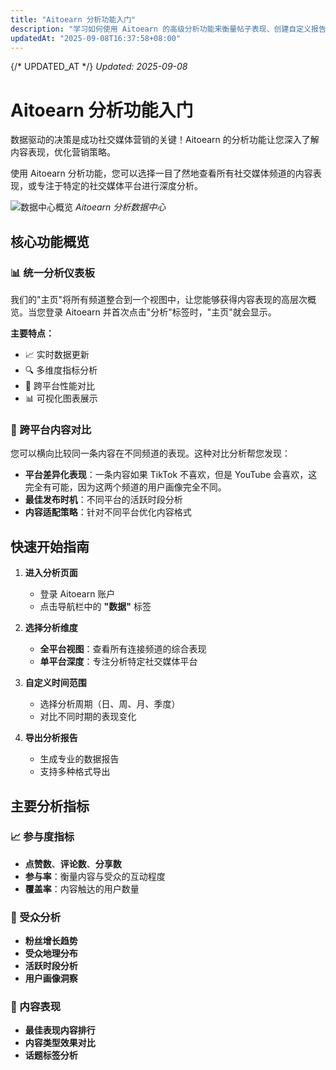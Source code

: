 ```yaml
---
title: "Aitoearn 分析功能入门"
description: "学习如何使用 Aitoearn 的高级分析功能来衡量帖子表现、创建自定义报告并获得数据洞察。"
updatedAt: "2025-09-08T16:37:58+08:00"
---
```

{/* UPDATED_AT */}
_Updated: 2025-09-08_

# Aitoearn 分析功能入门

数据驱动的决策是成功社交媒体营销的关键！Aitoearn 的分析功能让您深入了解内容表现，优化营销策略。

使用 Aitoearn 分析功能，您可以选择一目了然地查看所有社交媒体频道的内容表现，或专注于特定的社交媒体平台进行深度分析。

![数据中心概览](../../../photo/data_center.png)
*Aitoearn 分析数据中心*

## 核心功能概览

### 📊 统一分析仪表板

我们的"主页"将所有频道整合到一个视图中，让您能够获得内容表现的高层次概览。当您登录 Aitoearn 并首次点击"分析"标签时，"主页"就会显示。

**主要特点：**
- 📈 实时数据更新
- 🔍 多维度指标分析
- 📱 跨平台性能对比
- 📊 可视化图表展示

### 🎯 跨平台内容对比

您可以横向比较同一条内容在不同频道的表现。这种对比分析帮您发现：

- **平台差异化表现**：一条内容如果 TikTok 不喜欢，但是 YouTube 会喜欢，这完全有可能，因为这两个频道的用户画像完全不同。
- **最佳发布时机**：不同平台的活跃时段分析
- **内容适配策略**：针对不同平台优化内容格式

## 快速开始指南

1. **进入分析页面**
   - 登录 Aitoearn 账户
   - 点击导航栏中的 **"数据"** 标签

2. **选择分析维度**
   - **全平台视图**：查看所有连接频道的综合表现
   - **单平台深度**：专注分析特定社交媒体平台

3. **自定义时间范围**
   - 选择分析周期（日、周、月、季度）
   - 对比不同时期的表现变化

4. **导出分析报告**
   - 生成专业的数据报告
   - 支持多种格式导出

## 主要分析指标

### 📈 参与度指标
- **点赞数**、**评论数**、**分享数**
- **参与率**：衡量内容与受众的互动程度
- **覆盖率**：内容触达的用户数量

### 👥 受众分析
- **粉丝增长趋势**
- **受众地理分布**
- **活跃时段分析**
- **用户画像洞察**

### 🎯 内容表现
- **最佳表现内容排行**
- **内容类型效果对比**
- **话题标签分析**

